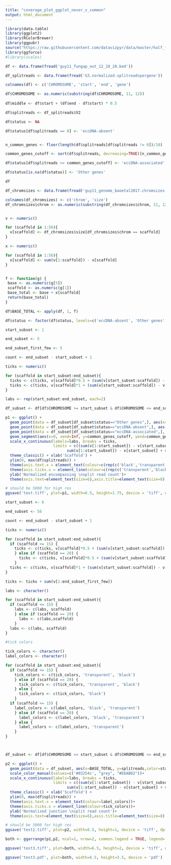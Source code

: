 ```yaml
---
title: "coverage_plot_ggplot_never_v_common"
output: html_document
---
```


```r
library(data.table)
library(ggplot2)
library(RColorBrewer)
library(ggpubr)
source("https://raw.githubusercontent.com/datavizpyr/data/master/half_flat_violinplot.R")
library(ggforce)
#library(scales)

```

```r

df <- data.frame(fread('guy11_fungap_out_12_28_20.bed'))

df_splitreads <- data.frame(fread('G3.normalized.splitreadspergene'))

colnames(df) <- c('CHROMOSOME', 'start', 'end', 'gene')

df$CHROMOSOME <- as.numeric(substring(df$CHROMOSOME, 11, 12))
                          
df$middle <- df$start + (df$end - df$start) * 0.5

df$splitreads <- df_splitreads$V2

df$status <- NA

df$status[df$splitreads == 0] <- 'eccDNA-absent'


n_common_genes <- floor(length(df$splitreads[df$splitreads != 0])/10)

common_genes_cutoff <- sort(df$splitreads, decreasing=TRUE)[n_common_genes]

df$status[df$splitreads >= common_genes_cutoff] <- 'eccDNA-associated'

df$status[is.na(df$status)] <- 'Other genes'

df

```

```r

df_chromsizes <- data.frame(fread('guy11_genome_baoetal2017.chromsizes'))

colnames(df_chromsizes) <- c('chrom', 'size')
df_chromsizes$chrom <- as.numeric(substring(df_chromsizes$chrom, 11, 12))


v <- numeric()

for (scaffold in 1:56){
  v[scaffold] <- df_chromsizes$size[df_chromsizes$chrom == scaffold]
}

x <- numeric()

for (scaffold in 1:56){
  x[scaffold] <- sum(v[1:scaffold]) - v[scaffold]
}


f <- function(g) {
 base <- as.numeric(g[5])
 scaffold <- as.numeric(g[1])
 base_total <- base + x[scaffold]
 return(base_total)
}

df$BASE_TOTAL <- apply(df, 1, f)

df$status <- factor(df$status, levels=c('eccDNA-absent', 'Other genes', 'eccDNA-associated'))


```

```r

start_subset <- 1

end_subset <- 5

end_subset_first_few <- 5

count <- end_subset - start_subset + 1

ticks <- numeric()

for (scaffold in start_subset:end_subset){
  ticks <- c(ticks, v[scaffold]*0.5 + (sum(v[start_subset:scaffold]) - v[scaffold]))
  ticks <- c(ticks, v[scaffold]*1 + (sum(v[start_subset:scaffold]) - v[scaffold]))
}

labs <- rep(start_subset:end_subset, each=2)

df_subset <- df[df$CHROMOSOME >= start_subset & df$CHROMOSOME <= end_subset,]

p1 <- ggplot() + 
  geom_point(data = df_subset[df_subset$status=="Other genes",], aes(x=BASE_TOTAL, y=splitreads), color='grey',size=0.1)+
  geom_point(data = df_subset[df_subset$status=="eccDNA-absent",], aes(x=BASE_TOTAL, y=splitreads), color='#03254c',size=0.1) +
  geom_point(data = df_subset[df_subset$status=="eccDNA-associated",], aes(x=BASE_TOTAL, y=splitreads), color='#E6AB02',size=0.1) +
  geom_segment(aes(x=0, xend=Inf, y=common_genes_cutoff, yend=common_genes_cutoff ),colour='#E6AB02')+
  scale_x_continuous(labels=labs, breaks = ticks,
                     limits = c((sum(v[1:start_subset]) - v[start_subset]),
                           sum(v[1:start_subset]) - v[start_subset] + sum(v[1:end_subset_first_few]))) + 
  theme_classic() + xlab('Scaffold') +
  ylim(0, max(df$splitreads)) +
  theme(axis.text.x = element_text(colour=c(rep(c('black','transparent'),count))))+
  theme(axis.ticks.x = element_line(colour=c(rep(c('transparent','black'),count))))+
  ylab('Normalized encompassing \nsplit read count')+
  theme(axis.text=element_text(size=6),axis.title=element_text(size=8) , legend.title=element_blank(), legend.position = 'bottom', legend.text=element_text(size=6)) + guides(colour = guide_legend(override.aes = list(size=2)))

# should be 5000 for high res
ggsave('test.tiff', plot=p1, width=6.5, height=1.75, device = 'tiff', dpi = 1000)

```

```r

start_subset <- 6

end_subset <- 56

count <- end_subset - start_subset + 1

ticks <- numeric()

for (scaffold in start_subset:end_subset){
  if (scaffold <= 15) {
    ticks <- c(ticks, v[scaffold]*0.5 + (sum(v[start_subset:scaffold]) - v[scaffold]))
    } else if (scaffold == 20) {
      ticks <- c(ticks, v[scaffold]*0.5 + (sum(v[start_subset:scaffold]) - v[scaffold]))
    } 
  ticks <- c(ticks, v[scaffold]*1 + (sum(v[start_subset:scaffold]) - v[scaffold]))
}

ticks <- ticks + sum(v[1:end_subset_first_few])

labs <- character()

for (scaffold in start_subset:end_subset){
  if (scaffold <= 15) {
    labs <- c(labs, scaffold)
    } else if (scaffold == 20) {
      labs <- c(labs,scaffold)
    } 
  labs <- c(labs, scaffold)
}

#tick colors

tick_colors <- character()
label_colors <- character()

for (scaffold in start_subset:end_subset){
  if (scaffold <= 15) {
    tick_colors <- c(tick_colors, 'transparent', 'black')
    } else if (scaffold == 20) {
      tick_colors <- c(tick_colors, 'transparent', 'black')
    } else {
      tick_colors <- c(tick_colors, 'black')
    }
  if (scaffold <= 15) {
    label_colors <- c(label_colors, 'black', 'transparent')
    } else if (scaffold == 20) {
      label_colors <- c(label_colors, 'black', 'transparent')
    } else {
      label_colors <- c(label_colors, 'transparent')
    }
}



df_subset <- df[df$CHROMOSOME >= start_subset & df$CHROMOSOME <= end_subset,]

p2 <- ggplot() + 
  geom_point(data = df_subset, aes(x=BASE_TOTAL, y=splitreads,color=status), size=0.1)+
  scale_color_manual(values=c('#03254c', "grey", "#E6AB02"))+
  scale_x_continuous(labels=labs, breaks = ticks,
                     limits = c((sum(v[1:start_subset]) - v[start_subset]),
                           sum(v[1:start_subset]) - v[start_subset] + sum(v[1:end_subset_first_few]))) + 
  theme_classic() + xlab('Scaffold') +
  ylim(0, max(df$splitreads)) +
  theme(axis.text.x = element_text(colour=label_colors))+
  theme(axis.ticks.x = element_line(colour=tick_colors))+
  ylab('Normalized junction \nsplit read count')+
  theme(axis.text=element_text(size=6),axis.title=element_text(size=8) , legend.title=element_blank(), legend.position = 'bottom', legend.text=element_text(size=6))+ guides(colour = guide_legend(override.aes = list(size=2)))

# should be 5000 for high res
ggsave('test2.tiff', plot=p2, width=6.5, height=1, device = 'tiff', dpi = 1000)

```

```r
both <- ggarrange(p1,p2, ncol=1, nrow=2, common.legend = TRUE, legend='bottom')

ggsave('test3.tiff', plot=both, width=6.5, height=2, device = 'tiff', dpi = 1000)

ggsave('test3.pdf', plot=both, width=6.5, height=3.5, device = 'pdf')

```
















